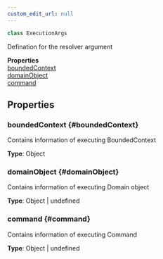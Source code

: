 ```yaml
---
custom_edit_url: null
---
```


```ts
class ExecutionArgs
```

<div>

</div>

Defination for the resolver argument

<div className="container">
  <div className="row mb-2"><div className="col col--12"><strong>Properties</strong></div></div>
  <div className="row"><div className="col col--12"><a href="#boundedContext">boundedContext</a><br/><a href="#domainObject">domainObject</a><br/><a href="#command">command</a></div></div>
</div>

## Properties

### boundedContext {#boundedContext}

<div>

</div>

Contains information of executing BoundedContext

**Type**: Object

### domainObject {#domainObject}

<div>

</div>

Contains information of executing Domain object

**Type**: Object \| undefined

### command {#command}

<div>

</div>

Contains information of executing Command

**Type**: Object \| undefined


